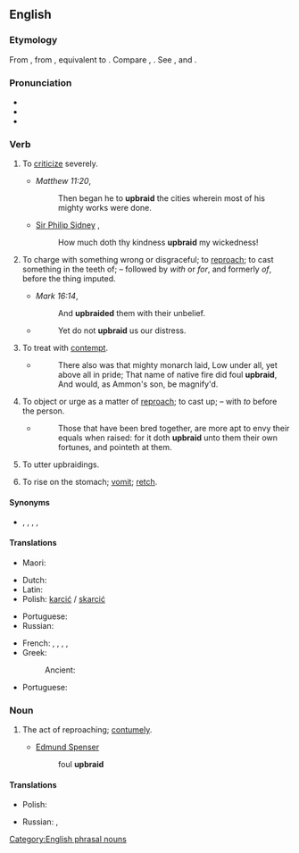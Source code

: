 ==English==
{{was wotd|2007|March|7}}

===Etymology===
From {{inh|en|enm|upbreiden}}, from {{inh|en|ang|ūpbreġdan}}, equivalent to {{af|en|up-|braid}}. Compare {{cog|en|umbraid|t=to upbraid}}, {{cog|is|bregða|t=to draw, brandish, braid, deviate from, change, break off, upbraid}}. See {{m|en|up}}, and {{m|en|braid}} {{qualifier|transitive}}.

===Pronunciation===
* {{IPA|/ˌʌpˈbɹeɪd/|lang=en}}
* {{audio|en-us-upbraid.ogg|Audio (US)|lang=en}}
* {{rhymes|eɪd|lang=en}}

===Verb===
{{en-verb}}

# {{lb|en|transitive}} To [[criticize]] severely.
#* ''Matthew 11:20'',
#*: Then began he to '''upbraid''' the cities wherein most of his mighty works were done.
#* [[w:Philip Sidney|Sir Philip Sidney]] {{rfdatek|Sidney}},
#*: How much doth thy kindness '''upbraid''' my wickedness!
# {{lb|en|transitive|archaic}} To charge with something wrong or disgraceful; to [[reproach]]; to cast something in the teeth of; – followed by ''with'' or ''for'', and formerly ''of'', before the thing imputed.
#* {{rfdatek|Bible}} ''Mark 16:14'',
#*: And '''upbraided''' them with their unbelief.
#* {{rfdatek|Shakespeare}}
#*: Yet do not '''upbraid''' us our distress.
# {{lb|en|obsolete}} To treat with [[contempt]].
#* {{rfdatek|Spenser}}
#*:There also was that mighty monarch laid, Low under all, yet above all in pride; That name of native fire did foul '''upbraid''', And would, as Ammon's son, be magnify'd.
# {{lb|en|obsolete}} To object or urge as a matter of [[reproach]]; to cast up; – with ''to'' before the person.
#* {{rfdatek|Francis Bacon}}
#*:Those that have been bred together, are more apt to envy their equals when raised: for it doth '''upbraid''' unto them their own fortunes, and pointeth at them.
# {{lb|en|archaic|intransitive}} To utter upbraidings.
# {{lb|en|UK|_|dialectal|Northern England}} To rise on the stomach; [[vomit]]; [[retch]].

====Synonyms====
* {{l|en|exprobrate}}, {{l|en|blame}}, {{l|en|censure}}, {{l|en|condemn}}, {{l|en|reproach}}

====Translations====
{{trans-top|to criticise}}
* Maori: {{t|mi|toheriri}}
{{trans-mid}}
{{trans-bottom}}

{{trans-top|to charge with something wrong or disgraceful}}
* Dutch: {{t+|nl|vermanen}}
* Latin: {{t|la|opprobrō}}
* Polish: [[karcić]] / [[skarcić]]
{{trans-mid}}
* Portuguese: {{t+|pt|reprovar}}
* Russian: {{t+|ru|укоря́ть|n}}
{{trans-bottom}}

{{trans-top|to reprove}}
* French: {{t+|fr|gronder}}, {{t+|fr|reprendre}}, {{t+|fr|reprocher}}, {{t+|fr|réprimander}}, {{t+|fr|sermonner}}
* Greek:
*: Ancient: {{t|grc|ὀνειδίζω}}
{{trans-mid}}
* Portuguese: {{t+|pt|reprovar}}
{{trans-bottom}}

===Noun===
{{en-noun|-}}

# {{lb|en|obsolete}} The act of reproaching; [[contumely]].
#* [[w:Edmund Spenser|Edmund Spenser]] {{rfdate|}}
#*: foul '''upbraid'''

====Translations====
{{trans-top|The act of reproaching}}
* Polish: {{t+|pl|skarcenie|n}}
{{trans-mid}}
* Russian: {{t+|ru|укори́зна|f}}, {{t+|ru|уко́р|m}}
{{trans-bottom}}

[[Category:English phrasal nouns]]